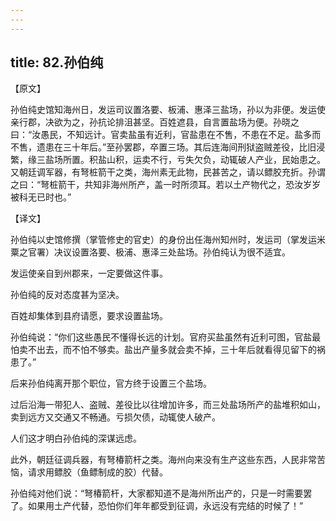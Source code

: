 ```yaml
---
---
---
```

title: 82.孙伯纯
---



【原文】

孙伯纯史馆知海州日，发运司议置洛要、板浦、惠泽三盐场，孙以为非便。发运使亲行郡，决欲为之，孙抗论排沮甚坚。百姓遮县，自言置盐场为便。孙晓之曰：“汝愚民，不知远计。官卖盐虽有近利，官盐患在不售，不患在不足。盐多而不售，遗患在三十年后。”至孙罢郡，卒置三场。其后连海间刑狱盗贼差役，比旧浸繁，缘三盐场所置。积盐山积，运卖不行，亏失欠负，动辄破人产业，民始患之。又朝廷调军器，有弩桩箭干之类，海州素无此物，民甚苦之，请以鳔胶充折。孙谓之曰：“弩桩箭干，共知非海州所产，盖一时所须耳。若以土产物代之，恐汝岁岁被科无已时也。”

【译文】

孙伯纯以史馆修撰（掌管修史的官史）的身份出任海州知州时，发运司（掌发运米粟之官署）决议设置洛要、极浦、惠泽三处盐场。孙伯纯认为很不适宜。

发运使亲自到州郡来，一定要做这件事。

孙伯纯的反对态度甚为坚决。

百姓却集体到县府请愿，要求设置盐场。

孙伯纯说：“你们这些愚民不懂得长远的计划。官府买盐虽然有近利可图，官盐最怕卖不出去，而不怕不够卖。盐出产量多就会卖不掉，三十年后就看得见留下的祸患了。”

后来孙伯纯离开那个职位，官方终于设置三个盐场。

过后沿海一带犯人、盗贼、差役比以往增加许多，而三处盐场所产的盐堆积如山，卖到远方又交通又不畅通。亏损欠债，动辄使人破产。

人们这才明白孙伯纯的深谋远虑。

此外，朝廷征调兵器，有弩椿箭杆之类。海州向来没有生产这些东西，人民非常苦恼，请求用鳔胶（鱼鳔制成的胶）代替。

孙伯纯对他们说：“弩椿箭杆，大家都知道不是海州所出产的，只是一时需要罢了。如果用土产代替，恐怕你们年年都受到征调，永远没有完结的时候了！”